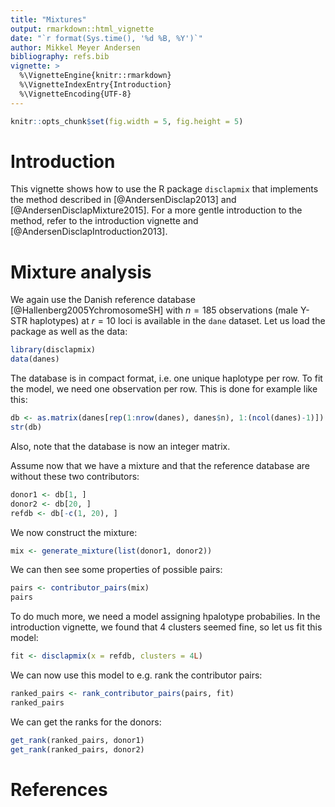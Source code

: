 ```yaml
---
title: "Mixtures"
output: rmarkdown::html_vignette
date: "`r format(Sys.time(), '%d %B, %Y')`"
author: Mikkel Meyer Andersen
bibliography: refs.bib
vignette: >
  %\VignetteEngine{knitr::rmarkdown}
  %\VignetteIndexEntry{Introduction}
  %\VignetteEncoding{UTF-8}
---
```


```r
knitr::opts_chunk$set(fig.width = 5, fig.height = 5)
```

# Introduction

This vignette shows how to use the R package `disclapmix` that implements the method described in [@AndersenDisclap2013] and [@AndersenDisclapMixture2015]. For a more gentle introduction to the method, refer to the introduction vignette and [@AndersenDisclapIntroduction2013].

# Mixture analysis

We again use the Danish reference database [@Hallenberg2005YchromosomeSH] with $n = 185$ observations (male Y-STR haplotypes) at $r=10$ loci is available in the `dane` dataset. 
Let us load the package as well as the data:

```r
library(disclapmix)
data(danes)
```

The database is in compact format, i.e. one unique haplotype per row.
To fit the model, we need one observation per row. 
This is done for example like this:

```r
db <- as.matrix(danes[rep(1:nrow(danes), danes$n), 1:(ncol(danes)-1)])
str(db)
```

Also, note that the database is now an integer matrix.

Assume now that we have a mixture and that the reference database are without these two contributors:

```r
donor1 <- db[1, ]
donor2 <- db[20, ]
refdb <- db[-c(1, 20), ]
```

We now construct the mixture:

```r
mix <- generate_mixture(list(donor1, donor2))
```

We can then see some properties of possible pairs:

```r
pairs <- contributor_pairs(mix)
pairs
```

To do much more, we need a model assigning hpalotype probabilies. 
In the introduction vignette, we found that 4 clusters seemed fine, so let us fit this model:

```r
fit <- disclapmix(x = refdb, clusters = 4L)
```

We can now use this model to e.g. rank the contributor pairs:

```r
ranked_pairs <- rank_contributor_pairs(pairs, fit)
ranked_pairs
```

We can get the ranks for the donors:

```r
get_rank(ranked_pairs, donor1)
get_rank(ranked_pairs, donor2)
```

# References
